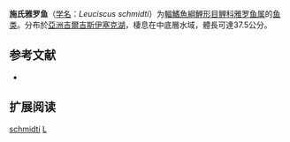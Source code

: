 {{Speciesbox
| name = 施氏雅罗鱼
| status = NE
| status_system = IUCN3.1
| image = Stamp of Kyrgyzstan 045.jpg
| genus = Leuciscus
| species = schmidti
| authority = [[Herzenstein|Herzenstein]], 1896
| synonyms = *''Squalius schmidti''<br /><small>Herzenstein, 1896</small>
}}

'''施氏雅罗鱼'''（[[学名|学名]]：''Leuciscus schmidti''）为[[輻鰭魚綱|輻鰭魚綱]][[鯉形目|鯉形目]][[鲤科|鲤科]][[雅罗鱼属|雅罗鱼属]]的[[鱼类|鱼类]]。分布於[[亞洲|亞洲]][[吉爾吉斯|吉爾吉斯]][[伊塞克湖|伊塞克湖]]，棲息在中底層水域，體長可達37.5公分。

== 参考文献 ==
*{{FishBase_species|genus=Leuciscus|species=schmidti|year=2011|month=12}}

== 扩展阅读 ==
{{refbegin}}
{{wikispecies-inline|Leuciscus schmidti|施氏雅罗鱼}}
{{refend}}
{{Taxonbar|from=Q1101845}}

[[Category:雅罗鱼属|schmidti]]
[[Category:1896年描述的魚類|L]]


{{鯉形目小作品}}